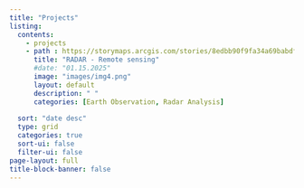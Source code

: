 ---
title: "Projects"
listing:
  contents:
    - projects
    - path : https://storymaps.arcgis.com/stories/8edbb90f9fa34a69babdfc5c53da9e77
      title: "RADAR - Remote sensing"
      #date: "01.15.2025"
      image: "images/img4.png"
      layout: default 
      description: " "
      categories: [Earth Observation, Radar Analysis]
      
  sort: "date desc"
  type: grid
  categories: true
  sort-ui: false
  filter-ui: false
page-layout: full
title-block-banner: false
---
